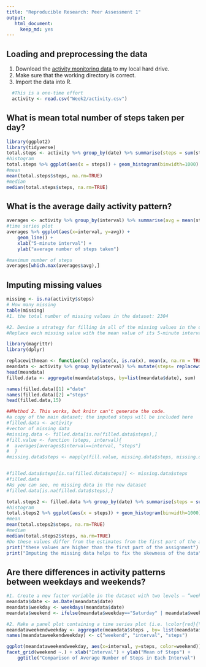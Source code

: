 ---
title: "Reproducible Research: Peer Assessment 1"
output: 
   html_document: 
     keep_md: yes
---

## Loading and preprocessing the data
1. Download the [activity monitoring data](https://d396qusza40orc.cloudfront.net/repdata%2Fdata%2Factivity.zip) to my local hard drive.
2. Make sure that the working directory is correct. 
3. Import the data into R.
```{r getdata}
  #This is a one-time effort
  activity <- read.csv("Week2/activity.csv")
```


## What is mean total number of steps taken per day?
```{r total number of steps}
library(ggplot2)
library(tidyverse)
total.steps <- activity %>% group_by(date) %>% summarise(steps = sum(steps, na.rm = T))
#histogram
total.steps %>% ggplot(aes(x = steps)) + geom_histogram(binwidth=1000) + ggtitle("Total Number of Steps Taken Each Day") 
#mean
mean(total.steps$steps, na.rm=TRUE)
#median
median(total.steps$steps, na.rm=TRUE)

```


## What is the average daily activity pattern?
```{r daily average}
averages <- activity %>% group_by(interval) %>% summarise(avg = mean(steps, na.rm = TRUE))
#time series plot
averages %>% ggplot(aes(x=interval, y=avg)) +
    geom_line() +
    xlab("5-minute interval") +
    ylab("average number of steps taken")

#maximum number of steps
averages[which.max(averages$avg),]
```


## Imputing missing values

```{r missing values}
missing <- is.na(activity$steps)
# How many missing
table(missing)
#1. the total number of missing values in the dataset: 2304
```

```{r imputing_missing_values}
#2. Devise a strategy for filling in all of the missing values in the dataset.
#Replace each missing value with the mean value of its 5-minute interval

library(magrittr)
library(dplyr)

replacewithmean <- function(x) replace(x, is.na(x), mean(x, na.rm = TRUE))
meandata <- activity %>% group_by(interval) %>% mutate(steps= replacewithmean(steps))
head(meandata)
filled.data <- aggregate(meandata$steps, by=list(meandata$date), sum)

names(filled.data)[1] ="date"
names(filled.data)[2] ="steps"
head(filled.data,15)

##Method 2. This works, but knitr can't generate the code. 
#a copy of the main dataset; the imputed steps will be included here
#filled.data <- activity
#vector of missing data
#missing.data <- filled.data[is.na(filled.data$steps),]
#fill.value <- function (steps, interval){ 
#  averages[averages$interval==interval, "steps"]
#  }
#missing.data$steps <- mapply(fill.value, missing.data$steps, missing.data$interval, SIMPLIFY = TRUE)


#filled.data$steps[is.na(filled.data$steps)] <- missing.data$steps
#filled.data
#As you can see, no missing data in the new dataset
#filled.data[is.na(filled.data$steps),]
```

```{r histogram, mean, and median of the new dataset}
total.steps2 <- filled.data %>% group_by(date) %>% summarise(steps = sum(steps, na.rm = T))
#histogram
total.steps2 %>% ggplot(aes(x = steps)) + geom_histogram(binwidth=1000) + ggtitle("Total Number of Steps Taken Each Day") 
#mean
mean(total.steps2$steps, na.rm=TRUE)
#median
median(total.steps2$steps, na.rm=TRUE)
#Do these values differ from the estimates from the first part of the assignment? What is the impact of imputing missing data on the estimates of the total daily number of steps?
print("these values are higher than the first part of the assignment")
print("Imputing the missing data helps to fix the skewness of the data")
```


## Are there differences in activity patterns between weekdays and weekends?

```{r difference weekdays and weekends}
#1. Create a new factor variable in the dataset with two levels – “weekday” and “weekend” indicating whether a given date is a weekday or weekend day.
meandata$date <- as.Date(meandata$date)
meandata$weekday <- weekdays(meandata$date)
meandata$weekend <- ifelse(meandata$weekday=="Saturday" | meandata$weekday=="Sunday", "Weekend", "Weekday" )

#2. Make a panel plot containing a time series plot (i.e. \color{red}{\verb|type = "l"|}type="l") of the 5-minute interval (x-axis) and the average number of steps taken, averaged across all weekday days or weekend days (y-axis). See the README file in the GitHub repository to see an example of what this plot should look like using simulated data.
meandataweekendweekday <- aggregate(meandata$steps , by= list(meandata$weekend, meandata$interval), na.omit(mean))
names(meandataweekendweekday) <- c("weekend", "interval", "steps")

ggplot(meandataweekendweekday, aes(x=interval, y=steps, color=weekend)) + geom_line()+
facet_grid(weekend ~.) + xlab("Interval") + ylab("Mean of Steps") +
    ggtitle("Comparison of Average Number of Steps in Each Interval")
```

